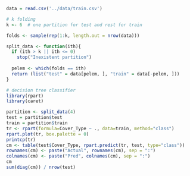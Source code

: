 ```r

data = read.csv('../data/train.csv')

```

```r
# k folding
k <- 6  # one partition for test and rest for train

folds <- sample(rep(1:k, length.out = nrow(data)))

split_data <- function(ith){
  if (ith > k || ith <= 0)
    stop("Inexistent partition")
  
  pelem <- which(folds == ith)
  return (list("test" = data[pelem, ], "train" = data[-pelem, ]))
}
```

```r
# decision tree classifier
library(rpart)
library(caret)

partition <- split_data(4)
test = partition$test
train = partition$train
tr <- rpart(formula=Cover_Type ~ ., data=train, method="class")
rpart.plot(tr, box.palette = 0)
printcp(tr)
cm <- table(test$Cover_Type, rpart.predict(tr, test, type="class"))
rownames(cm) <- paste("Actual", rownames(cm), sep = ":")
colnames(cm) <- paste("Pred", colnames(cm), sep = ":")
cm
sum(diag(cm)) / nrow(test)
```